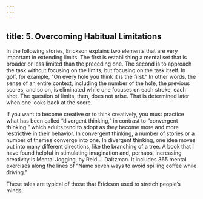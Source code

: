 ```yaml
---
---
---
```

title: 5. Overcoming Habitual Limitations
---






In the following stories, Erickson explains two elements that are very important in extending limits. The first is establishing a mental set that is broader or less limited than the preceding one. The second is to approach the task without focusing on the limits, but focusing on the task itself. In golf, for example, “On every hole you think it is the first.” In other words, the sense of an entire context, including the number of the hole, the previous scores, and so on, is eliminated while one focuses on each stroke, each shot. The question of limits, then, does not arise. That is determined later when one looks back at the score.

If you want to become creative or to think creatively, you must practice what has been called “divergent thinking,” in contrast to “convergent thinking,” which adults tend to adopt as they become more and more restrictive in their behavior. In convergent thinking, a number of stories or a number of themes converge into one. In divergent thinking, one idea moves out into many different directions, like the branching of a tree. A book that I have found helpful in stimulating imagination and, perhaps, increasing creativity is Mental Jogging, by Reid J. Daitzman. It includes 365 mental exercises along the lines of “Name seven ways to avoid spilling coffee while driving.”

These tales are typical of those that Erickson used to stretch people’s minds.